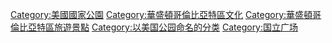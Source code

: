 [[Category:美國國家公園|Category:美國國家公園]]
[[Category:華盛頓哥倫比亞特區文化|Category:華盛頓哥倫比亞特區文化]]
[[Category:華盛頓哥倫比亞特區旅遊景點|Category:華盛頓哥倫比亞特區旅遊景點]]
[[Category:以美国公园命名的分类|Category:以美国公园命名的分类]]
[[Category:国立广场|Category:国立广场]]